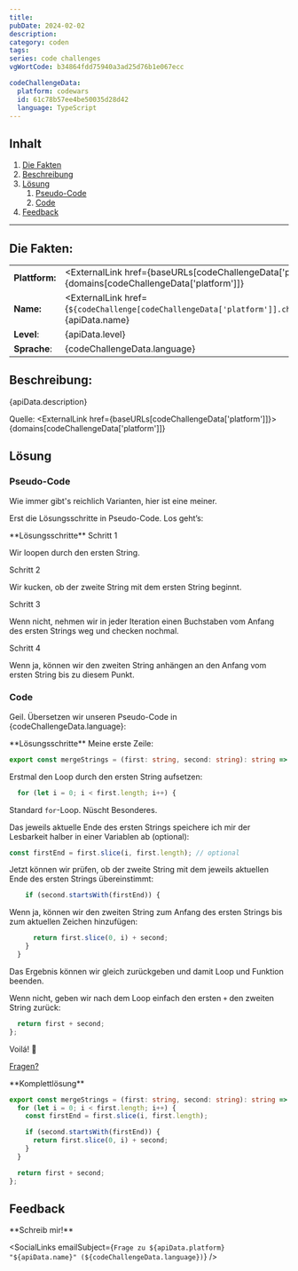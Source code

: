 ```yaml
---
title:
pubDate: 2024-02-02
description:
category: coden
tags:
series: code challenges
vgWortCode: b34864fdd75940a3ad25d76b1e067ecc

codeChallengeData:
  platform: codewars
  id: 61c78b57ee4be50035d28d42
  language: TypeScript
---
```


## Inhalt

1. [Die Fakten](#)
1. [Beschreibung](#)
1. [Lösung](#)
   1. [Pseudo-Code](#)
   1. [Code](#)
1. [Feedback](#)

---

## Die Fakten:

|                |                                                                                                                                            |
| -------------- | ------------------------------------------------------------------------------------------------------------------------------------------ |
| **Plattform:** | <ExternalLink href={baseURLs[codeChallengeData['platform']]}>{domains[codeChallengeData['platform']]}</ExternalLink>                       |
| **Name:**      | <ExternalLink href={`${codeChallenge[codeChallengeData['platform']].challenge.url}/${codeChallengeData.id}`}>{apiData.name}</ExternalLink> |
| **Level**:     | {apiData.level}                                                                                                                            |
| **Sprache**:   | {codeChallengeData.language}                                                                                                               |

## Beschreibung:

<FetchedMarkdown>{apiData.description}</FetchedMarkdown>

Quelle: <ExternalLink href={baseURLs[codeChallengeData['platform']]}>{domains[codeChallengeData['platform']]}</ExternalLink>

## Lösung

### Pseudo-Code

Wie immer gibt's reichlich Varianten, hier ist eine meiner.

Erst die Lösungsschritte in Pseudo-Code. Los geht’s:

<Accordion>
**Lösungsschritte**

<Accordion>
Schritt 1

Wir loopen durch den ersten String.

</Accordion>
<Accordion>
Schritt 2

Wir kucken, ob der zweite String mit dem ersten String beginnt.

</Accordion>
<Accordion>
Schritt 3

Wenn nicht, nehmen wir in jeder Iteration einen Buchstaben vom Anfang des ersten Strings weg und checken nochmal.

</Accordion>
<Accordion>
Schritt 4

Wenn ja, können wir den zweiten String anhängen an den Anfang vom ersten String bis zu diesem Punkt.

</Accordion>
</Accordion>

### Code

Geil. Übersetzen wir unseren Pseudo-Code in {codeChallengeData.language}:

<Accordion>
**Lösungsschritte**

<Accordion>
Meine erste Zeile:

```ts
export const mergeStrings = (first: string, second: string): string => {
```

</Accordion>
<Accordion>

Erstmal den Loop durch den ersten String aufsetzen:

```ts
  for (let i = 0; i < first.length; i++) {
```

Standard `for`-Loop. Nüscht Besonderes.

</Accordion>
<Accordion>

Das jeweils aktuelle Ende des ersten Strings speichere ich mir der Lesbarkeit halber in einer Variablen ab (optional):

```ts
const firstEnd = first.slice(i, first.length); // optional
```

</Accordion>
<Accordion>

Jetzt können wir prüfen, ob der zweite String mit dem jeweils aktuellen Ende des ersten Strings übereinstimmt:

```ts
    if (second.startsWith(firstEnd)) {
```

</Accordion>
<Accordion>

Wenn ja, können wir den zweiten String zum Anfang des ersten Strings bis zum aktuellen Zeichen hinzufügen:

```ts
      return first.slice(0, i) + second;
    }
  }
```

Das Ergebnis können wir gleich zurückgeben und damit Loop und Funktion beenden.

</Accordion>
<Accordion>

Wenn nicht, geben wir nach dem Loop einfach den ersten `+` den zweiten String zurück:

```ts
  return first + second;
};
```

</Accordion>
<Accordion>

Voilá! 💪

[Fragen?](#feedback)

</Accordion>
</Accordion>

<Accordion>
**Komplettlösung**

```ts
export const mergeStrings = (first: string, second: string): string => {
  for (let i = 0; i < first.length; i++) {
    const firstEnd = first.slice(i, first.length);

    if (second.startsWith(firstEnd)) {
      return first.slice(0, i) + second;
    }
  }

  return first + second;
};
```

</Accordion>

## Feedback

<Accordion>
**Schreib mir!**

<SocialLinks
  emailSubject={`Frage zu ${apiData.platform} "${apiData.name}" (${codeChallengeData.language})`}
/>

</Accordion>
